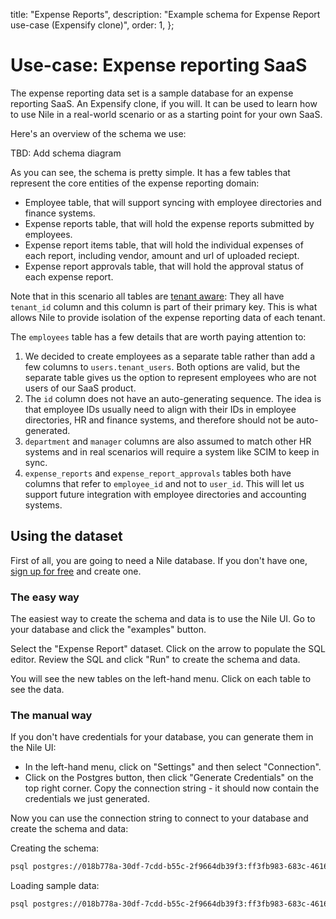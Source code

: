  title: "Expense Reports",
  description: "Example schema for Expense Report use-case (Expensify clone)",
  order: 1,
};

# Use-case: Expense reporting SaaS

The expense reporting data set is a sample database for an expense reporting SaaS. An Expensify clone, if you will. 
It can be used to learn how to use Nile in a real-world scenario or as a starting point for your own SaaS.

Here's an overview of the schema we use:

TBD: Add schema diagram

As you can see, the schema is pretty simple. It has a few tables that represent the core entities of the expense reporting domain:

- Employee table, that will support syncing with employee directories and finance systems.
- Expense reports table, that will hold the expense reports submitted by employees.
- Expense report items table, that will hold the individual expenses of each report, including vendor, amount and url of uploaded reciept.
- Expense report approvals table, that will hold the approval status of each expense report.

Note that in this scenario all tables are [tenant aware](https://www.thenile.dev/docs/tenant-isolation): They all have `tenant_id` column and this column is part of their primary key. This is what allows Nile to provide isolation of the expense reporting data of each tenant.

The `employees` table has a few details that are worth paying attention to:

1. We decided to create employees as a separate table rather than add a few columns to `users.tenant_users`.
Both options are valid, but the separate table gives us the option to represent employees who are not users of our SaaS product.
1. The `id` column does not have an auto-generating sequence. The idea is that employee IDs usually need to align with their IDs in employee directories, HR and finance systems, and therefore should not be auto-generated.
2. `department` and `manager` columns are also assumed to match other HR systems and in real scenarios will require a system like SCIM to keep in sync.
3. `expense_reports` and `expense_report_approvals` tables both have columns that refer to `employee_id` and not to `user_id`. This will let us support future integration with employee directories and accounting systems.

## Using the dataset

First of all, you are going to need a Nile database. If you don't have one, [sign up for free](https://thenile.dev) and create one.

### The easy way

The easiest way to create the schema and data is to use the Nile UI. Go to your database and click the "examples" button.

Select the "Expense Report" dataset. Click on the arrow to populate the SQL editor. Review the SQL and click "Run" to create the schema and data.

You will see the new tables on the left-hand menu. Click on each table to see the data.

### The manual way

If you don't have credentials for your database, you can generate them in the Nile UI:

- In the left-hand menu, click on "Settings" and then select "Connection". 
- Click on the Postgres button, then click "Generate Credentials" on the top right corner. Copy the connection string - it should now contain the credentials we just generated.

Now you can use the connection string to connect to your database and create the schema and data:

Creating the schema:

```bash
psql postgres://018b778a-30df-7cdd-b55c-2f9664db39f3:ff3fb983-683c-4616-bbbc-519d8ddbbce5@db.thenile.dev:5432/gwen_db < schema.sql
```

Loading sample data:

```bash
psql postgres://018b778a-30df-7cdd-b55c-2f9664db39f3:ff3fb983-683c-4616-bbbc-519d8ddbbce5@db.thenile.dev:5432/gwen_db < seed.sql
```
